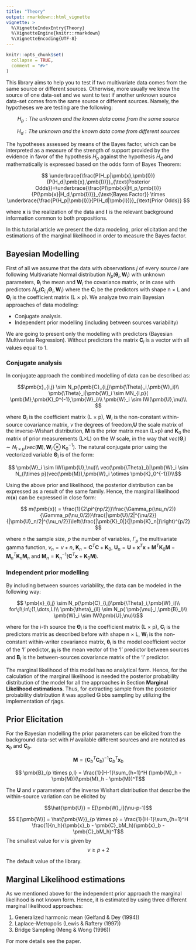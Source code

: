 ```yaml
---
title: "Theory"
output: rmarkdown::html_vignette
vignette: >
  %\VignetteIndexEntry{Theory}
  %\VignetteEngine{knitr::rmarkdown}
  %\VignetteEncoding{UTF-8}
---
```


```r
knitr::opts_chunk$set(
  collapse = TRUE,
  comment = "#>"
)
```


This library aims to help you to test if two multivariate data comes from the same source or different sources. Otherwise, more usually we know the source of one data-set and we want to test if another unknown source data-set comes from the same source or different sources. Namely, the hypotheses we are testing are the following:


$$H_p: The\;unknown\;and\;the\;known\;data\; come \;from\; the\; same \;source$$

$$H_d: The\;unknown\;and\;the\;known\;data\; come \;from\; different \;sources$$

The hypotheses assessed by means of the Bayes factor, which can be interpreted as a measure of the strength of support provided by the evidence in favor of the hypothesis $H_p$ against the hypothesis $H_d$ and mathematically is expressed based on the odds form of Bayes Theorem:

$$
     \underbrace{\frac{P(H_p|\pmb{x},\pmb{I})}{P(H_d|\pmb{x},\pmb{I})}}_{\text{Posterior Odds}}=\underbrace{\frac{P(\pmb{x}|H_p,\pmb{I})}{P(\pmb{x}|H_d,\pmb{I})}}_{\text{Bayes Factor}} \times \underbrace{\frac{P(H_p|\pmb{I})}{P(H_d|\pmb{I})}}_{\text{Prior Odds}}
$$

where $\pmb{x}$ is the realization of the data and $\pmb{I}$ is the relevant background information common to both propositions. 


In this tutorial article we present the data modeling, prior elicitation and the estimations of the marginal likelihood in order to measure the Bayes factor.


## Bayesian Modelling 

First of all we assume that the data with observations $j$ of every source $i$ are following Multivariate Normal distribution $N_p( \pmb{\theta}_i,\pmb{W}_i)$ with unknown parameters, $\pmb{\theta}_i$ the mean and $\pmb{W}_i$ the covariance matrix, or in case with predictors $N_p(\pmb{C}_{i,j}\pmb{\Theta}_i,\pmb{W}_i)$ where the $\pmb{C}_i$ be the predictors with shape n $\times$ L and $\pmb{\Theta}_i$ is the coefficient matrix (L $\times$ p). We analyze two main Bayesian approaches of data modeling: 

* Conjugate analysis.
* Independent prior modelling (including between sources variability)

We are going to present only the modelling with predictors (Bayesian Multivariate Regression). Without predictors the matrix $\pmb{C}_i$ is a vector with all values equal to 1.

### Conjugate analysis

In conjugate approach the combined modelling of data can be described as:


$$\pmb{x}_{i,j} \sim N_p(\pmb{C}_{i,j}\pmb{\Theta}_i,\pmb{W}_i)\\
    \pmb{\Theta}_i|\pmb{W}_i \sim MN_{l,p}( \pmb{M},\pmb{K}_0^{-1},\pmb{W}_i)\\
    \pmb{W}_i \sim IW(\pmb{U},\nu)\\
    $$ 
    

where $\pmb{\Theta}_i$ is the coefficient matrix (L $\times$ p), $\pmb{W}_i$ is the non-constant within-source covariance matrix, $\nu$ the degrees of freedom,$\pmb{U}$ the scale matrix of the inverse-Wishart distribution,  $\pmb{M}$ is the prior matrix mean (L$\times$p) and $\pmb{K}_0$ the matrix of prior measurements (L$\times$L) on the W scale, in the way that $vec(\pmb{\Theta}_i) \sim N_{l\times p}(vec(\pmb{M}),\pmb{W}_i \otimes \pmb{K}_0^{-1})$. The natural conjugate prior using the vectorized variable $\pmb{\Theta}_i$ is of the form:

$$
    \pmb{W}_i \sim IW(\pmb{U},\nu)\\
    vec(\pmb{\Theta}_i)|\pmb{W}_i \sim N_{l\times p}(vec(\pmb{M}),\pmb{W}_i \otimes \pmb{K}_0^{-1}))\\$$

Using the above prior and likelihood, the posterior distribution can be expressed as a result of the same family. Hence, the marginal likelihood $m(\pmb{x})$ can be expressed in close form:

$$
m(\pmb{x}) = \frac{1}{2\pi^{np/2}}\frac{\Gamma_p(\nu_n/2)}{\Gamma_p(\nu_0/2)}\frac{|\pmb{U}/2|^{\nu/2}}{|\pmb{U}_n/2|^{\nu_n/2}}\left(\frac{|\pmb{K}_0|}{|\pmb{K}_n|}\right)^{p/2}
$$

where $n$ the sample size, $p$ the number of variables,  $\Gamma_p$ the multivariate gamma function, $\nu_n = \nu + n$, $\pmb{K}_n = \pmb{C}^T\pmb{C}+\pmb{K}_0$, $\pmb{U}_n = \pmb{U} + \pmb{x}^T\pmb{x} + \pmb{M}^T\pmb{K}_0\pmb{M} - \pmb{M}_n^T\pmb{K}_n\pmb{M}_n$ and $\pmb{M}_n = \pmb{K}_n^{-1}\left( \pmb{C}^T\pmb{x} + \pmb{K}_0\pmb{M}\right)$.

### Independent prior modelling

By including between sources variability, the data can be modeled in the following way:


$$    \pmb{x}_{i,j} \sim N_p(\pmb{C}_{i,j}\pmb{\Theta}_i,\pmb{W}_i)\\
    for\;l\;in\;(1,\dots,L)\\
    \pmb{\theta}_{il} \sim N_p( \pmb{\mu}_l,\pmb{B}_l)\\
    \pmb{W}_i \sim IW(\pmb{U},\nu)\\$$


where for the i-th source the $\pmb{\Theta}_i$ is the coefficient matrix (L $\times$ p), $\pmb{C}_i$ is the predictors matrix as described before with shape n $\times$ L, $\pmb{W}_{i}$ is the non-constant within-writer covariance matrix, $\pmb{\theta}_l$ is the model coefficient vector of the 'l' predictor, $\pmb{\mu}_l$ is the mean vector of the 'l' predictor between sources and $\pmb{B}_l$ is the between-sources covariance matrix of the 'l' predictor.

The marginal likelihood of this model has no analytical form. Hence, for the calculation of the marginal likelihood is needed the posterior probability distribution of the model for all the approaches in Section $\pmb{Marginal\;Likelihood\;estimations}$. Thus, for extracting sample from the posterior probability distribution it was applied Gibbs sampling by utilizing the implementation of rjags.


## Prior Elicitation

For the Bayesian modelling the prior parameters can be elicited from the background data-set with $H$ available different sources and are notated as $\pmb{x}_b$ and $\pmb{C}_b$.

$$ \pmb{M} = (\pmb{C}_b^{T}\pmb{C}_b)^{-1}\pmb{C}_b^{T}\pmb{x}_b$$

$$ \pmb{B}_{p \times p,l}  = \frac{1}{H-1}\sum_{h=1}^H  (\pmb{M}_h - \pmb{M})(\pmb{M}_h - \pmb{M})^T$$

The $\pmb{U}$ and $\nu$ parameters of the inverse Wishart distribution that describe the within-source variation can be elicited by

$$\hat{\pmb{U}} = E[\pmb{W}_i](\nu-p-1)$$



$$ E[\pmb{W}] = \hat{\pmb{W}}_{p \times p}  = \frac{1}{H-1}\sum_{h=1}^H  \frac{1}{n_h}(\pmb{x}_b - \pmb{C}_bM_h)(\pmb{x}_b - \pmb{C}_bM_h)^T$$
The smallest value for $\nu$ is given by 
$$\nu \geq p+2$$

The default value of the library.
    


## Marginal Likelihood estimations

As we mentioned above for the independent prior approach the marginal likelihood is not known form. Hence, it is estimated by using three different marginal likelihood approaches:

1. Generalized harmonic mean (Gelfand & Dey (1994))
2. Laplace-Metropolis (Lewis & Raftery (1997))
3. Bridge Sampling (Meng & Wong (1996))


For more details see the paper.

